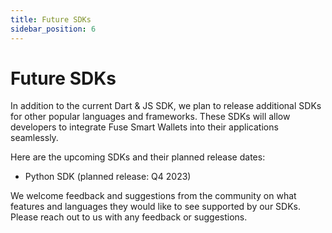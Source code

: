 ```yaml
---
title: Future SDKs
sidebar_position: 6
---
```


# Future SDKs

In addition to the current Dart & JS SDK, we plan to release additional SDKs for other popular languages and frameworks. These SDKs will allow developers to integrate Fuse Smart Wallets into their applications seamlessly.

Here are the upcoming SDKs and their planned release dates:

- Python SDK (planned release: Q4 2023)

We welcome feedback and suggestions from the community on what features and languages they would like to see supported by our SDKs. Please reach out to us with any feedback or suggestions.
